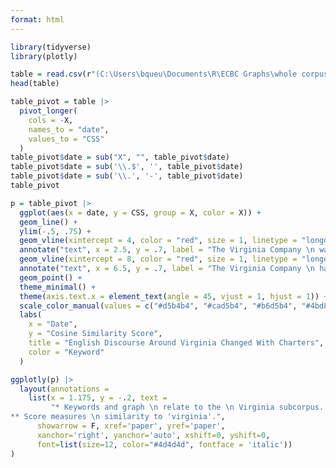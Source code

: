---
format: html
---

```{r load packages, message = F, echo = F}
library(tidyverse)
library(plotly)
```

```{r load data, echo = F, message = F, output = F}
table = read.csv(r"(C:\Users\bqueu\Documents\R\ECBC Graphs\whole corpus lexicon sheets - virginia 2.csv)")
head(table)
```

```{r pivot table, echo = F, output = F}
table_pivot = table |>
  pivot_longer(
    cols = -X,
    names_to = "date",
    values_to = "CSS"
  )
table_pivot$date = sub("X", "", table_pivot$date)
table_pivot$date = sub('\\.$', '', table_pivot$date)
table_pivot$date = sub('\\.', '-', table_pivot$date)
table_pivot
```

```{r graph, warning = F, echo = F}
p = table_pivot |>
  ggplot(aes(x = date, y = CSS, group = X, color = X)) +
  geom_line() +
  ylim(-.5, .75) +
  geom_vline(xintercept = 4, color = "red", size = 1, linetype = "longdash", alpha = .4) +
  annotate("text", x = 2.5, y = .7, label = "The Virginia Company \n was founded in 1606.", fontface = "italic", size = 3) +
  geom_vline(xintercept = 8, color = "red", size = 1, linetype = "longdash", alpha = .4) +
  annotate("text", x = 6.5, y = .7, label = "The Virginia Company \n had its charter \n revoked in 1624.", fontface = "italic", size = 3) +
  geom_point() +
  theme_minimal() +
  theme(axis.text.x = element_text(angle = 45, vjust = 1, hjust = 1)) +
  scale_color_manual(values = c("#d5b4b4", "#cad5b4", "#b6d5b4", "#4bd891", "#d5cfb4", "#ff9900", "#000000")) +
  labs(
    x = "Date",
    y = "Cosine Similarity Score",
    title = "English Discourse Around Virginia Changed With Charters",
    color = "Keyword"
  )

ggplotly(p) |>
  layout(annotations = 
    list(x = 1.175, y = -.2, text = 
         "* Keywords and graph \n relate to the \n Virginia subcorpus.
** Score measures \n similarity to 'virginia'.", 
      showarrow = F, xref='paper', yref='paper', 
      xanchor='right', yanchor='auto', xshift=0, yshift=0,
      font=list(size=12, color="#4d4d4d", fontface = 'italic'))
)
```
